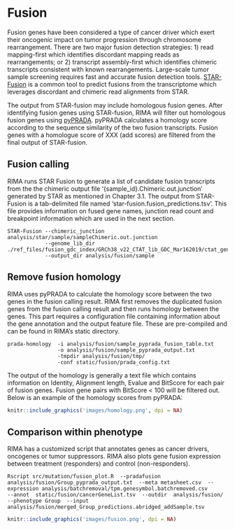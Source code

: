 # Fusion {#fusion}

Fusion genes have been considered a type of cancer driver which exert their oncogenic impact on tumor progression through chromosome rearrangement. There are two major fusion detection strategies: 1) read mapping-first which identifies discordant mapping reads as rearrangements; or 2) transcript assembly-first which identifies chimeric transcripts consistent with known rearrangements. Large-scale tumor sample screening requires fast and accurate fusion detection tools. <a href='https://github.com/STAR-Fusion/STAR-Fusion'>STAR-Fusion</a> is a common tool to predict fusions from the transcriptome which leverages discordant and chimeric read alignments from STAR.

The output from STAR-fusion may include homologous fusion genes.  After identifying fusion genes using STAR-fusion, RIMA will filter out homologous fusion genes using <a href='https://www.ncbi.nlm.nih.gov/pmc/articles/PMC4103589/'>pyPRADA</a>.  pyPRADA calculates a homology score according to the sequence similarity of the two fusion transcripts.  Fusion genes with a homologue score of XXX (add scores) are filtered from the final output of STAR-fusion.  


## Fusion calling 

RIMA runs STAR Fusion to generate a list of candidate fusion transcripts from the the chimeric output file '{sample_id}.Chimeric.out.junction' generated by STAR as mentioned in Chapter 3.1. The output from STAR-Fusion is a tab-delimited file named 'star-fusion.fusion_predictions.tsv'.  This file provides information on fused gene names, junction read count and breakpoint information which are used in the next section.

```
STAR-Fusion --chimeric_junction analysis/star/sample/sampleChimeric.out.junction                                
            --genome_lib_dir ./ref_files/fusion_gdc_index/GRCh38_v22_CTAT_lib_GDC_Mar162019/ctat_genome_lib_build_dir 
            --output_dir analysis/fusion/sample
```

## Remove fusion homology

RIMA uses pyPRADA to calculate the homology score between the two genes in the fusion calling result. RIMA first removes the duplicated fusion genes from the fusion calling result and then runs homology between the genes. This part requires a configuration file containing information about the gene annotation and the output feature file.  These are pre-compiled and can be found in RIMA's static directory.

```
prada-homology  -i analysis/fusion/sample_pyprada_fusion_table.txt 
                -o analysis/fusion/sample_pyprada_output.txt  
                -tmpdir analysis/fusion/tmp/ 
                -conf static/fusion/prada_config.txt
``` 
The output of the homology is generally a text file which contains information on Identity, Alignment length, Evalue and BitScore for each pair of fusion genes. Fusion gene pairs with BitScore < 100 will be filtered out. Below is an example of the homology scores from pyPRADA:

```r
knitr::include_graphics('images/homology.png', dpi = NA)
```

## Comparison within phenotype

RIMA has a customized script that annotates genes as cancer drivers, oncogenes or tumor suppressors. RIMA also plots gene fusion expression between treatment (responders) and control (non-responders).

```
Rscript src/mutation/fusion_plot.R  --pradafusion analysis/fusion/Group_pyprada_output.txt  --meta metasheet.csv  --expression analysis/batchremoval/tpm.genesymbol.batchremoved.csv        --annot  static/fusion/cancerGeneList.tsv  --outdir  analysis/fusion/  --phenotype Group  --input analysis/fusion/merged_Group_predictions.abridged_addSample.tsv
```

```r
knitr::include_graphics('images/fusion.png', dpi = NA)
```
